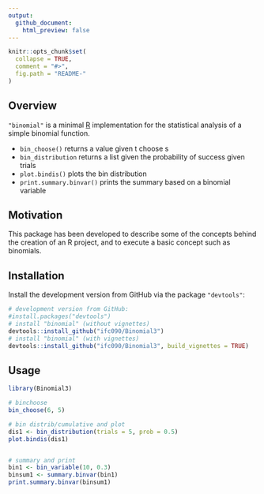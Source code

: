 ```yaml
---
output:
  github_document:
    html_preview: false
---
```


<!-- README.md is generated from README.Rmd. Please edit that file -->

```r
knitr::opts_chunk$set(
  collapse = TRUE,
  comment = "#>",
  fig.path = "README-"
)
```


## Overview

`"binomial"` is a minimal [R](http://www.r-project.org/) implementation for the statistical analysis of a simple binomial function.

* `bin_choose()` returns a value given t choose s
* `bin_distribution` returns a list given the probability of success given trials
* `plot.bindis()` plots the bin distribution
* `print.summary.binvar()` prints the summary based on a binomial variable


## Motivation

This package has been developed to describe some of the concepts
behind the creation of an R project, and to execute a basic concept such as binomials.


## Installation

Install the development version from GitHub via the package `"devtools"`:

```r
# development version from GitHub:
#install.packages("devtools") 
# install "binomial" (without vignettes)
devtools::install_github("ifc090/Binomial3")
# install "binomial" (with vignettes)
devtools::install_github("ifc090/Binomial3", build_vignettes = TRUE)
```


## Usage

```r
library(Binomial3)

# binchoose
bin_choose(6, 5)

# bin distrib/cumulative and plot
dis1 <- bin_distribution(trials = 5, prob = 0.5)
plot.bindis(dis1)


# summary and print
bin1 <- bin_variable(10, 0.3)
binsum1 <- summary.binvar(bin1)
print.summary.binvar(binsum1)

```
